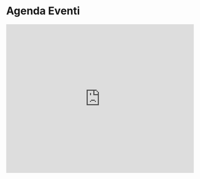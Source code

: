 # Agenda Eventi

<div
  style={{ display: "flex", justifyContent: "center", alignItems: "center" }}
>
  <div style={{ flex: 1, padding: "16px" }}>
    <iframe
      src='https://calendar.google.com/calendar/embed?height=600&wkst=1&ctz=Europe%2FRome&mode=AGENDA&showPrint=0&showTabs=0&showCalendars=0&showTz=0&title=Calendario%20Eventi%20Sabaoh&src=Zjk1MjEyNmNmMmY1MGI3OWE0ZjYzNjAxNmEyOWI2ZGYxMDJlNmI1YjA4MDlmNjVhOWM0ZTkzODI1ODkwZGIyYUBncm91cC5jYWxlbmRhci5nb29nbGUuY29t&color=%23E4C441'
      width='100%'
      height='400'
      frameborder='0'
    />
  </div>
</div>
